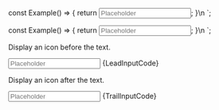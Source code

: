 
const Example() => {
	return <Input label="Icon before" iconLead="user" id="input-id-2" placeholder="Placeholder" />;
}\n
`;

const Example() => {
	return <Input label="Icon after" iconTrail="user" id="input-id-3" placeholder="Placeholder" />;
}\n
`;

<Section title="Leading" contained={true} border={true} style={{ paddingRight: 0, paddingLeft: 0 }}>
  <p>Display an icon before the text.</p>

  <Preview wrapper={true}>
    <Input label="Icon before" iconLead="user" id="input-id-2" placeholder="Placeholder" />
  </Preview>

  <Snippet language="js">
    {LeadInputCode}
  </Snippet>
</Section>

<Section title="Trailing" contained={true} style={{ paddingRight: 0, paddingBottom: 0, paddingLeft: 0 }}>
  <p>Display an icon after the text.</p>

  <Preview wrapper={true}>
    <Input label="Icon after" iconTrail="user" id="input-id-3" placeholder="Placeholder" />
  </Preview>

  <Snippet language="js">
    {TrailInputCode}
  </Snippet>
</Section>
